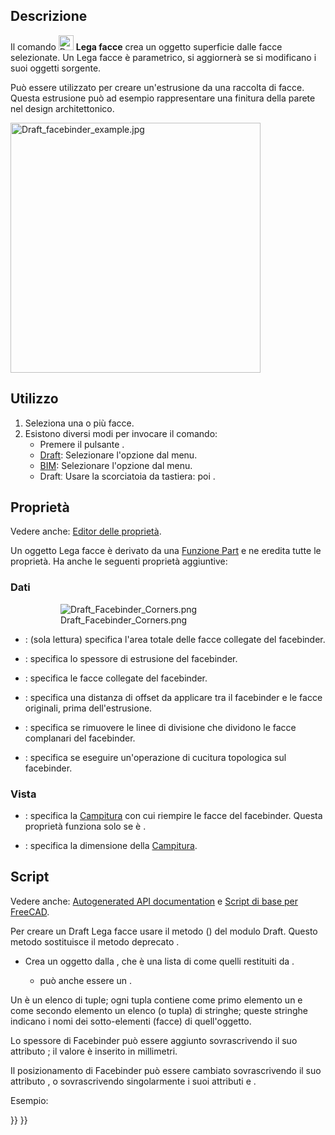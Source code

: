 <languages/>

{{Docnav/it
|[[Draft_Point/it|Punto]]
|[[Draft_ShapeString/it|Forma da testo]]
|[[Draft_Workbench/it|Draft]]
|IconL=Draft_Point.svg 
|IconR=Draft_ShapeString.svg 
|IconC=Workbench_Draft.svg
}}

{{GuiCommand/it
|Name=Draft Facebinder
|Name/it=Draft Lega facce
|MenuLocation=Drafting → Lega facce<br>3D/BIM → Strumenti 3D generici → Lega facce
|Workbenches=[[Draft_Workbench/it|Draft]], [[BIM_Workbench/it|BIM]]
|Shortcut=Draft: {{KEY|F}} {{KEY|F}}
|Version=0.14
}}

<span id="Description"></span>
==Descrizione==

Il comando [[Image:Draft_Facebinder.svg|24px]] '''Lega facce''' crea un oggetto superficie dalle facce selezionate. Un Lega facce è parametrico, si aggiornerà se si modificano i suoi oggetti sorgente.

Può essere utilizzato per creare un'estrusione da una raccolta di facce. Questa estrusione può ad esempio rappresentare una finitura della parete nel design architettonico.

[[Image:Draft_facebinder_example.jpg|400px]]
{{Caption|Facebinder creato da facce di pareti}}

<span id="Usage"></span>
== Utilizzo ==

# Seleziona una o più facce.
# Esistono diversi modi per invocare il comando:
#* Premere il pulsante {{Button|[[Image:Draft_Facebinder.svg|16px]] [[Draft_Facebinder/it|Lega facce]]}}.
#* [[Draft_Workbench/it|Draft]]:  Selezionare l'opzione {{MenuCommand|Drafting → [[Image:Draft_Facebinder.svg|16px]] Lega facce}} dal menu.
#* [[BIM_Workbench/it|BIM]]: Selezionare l'opzione {{MenuCommand|3D/BIM → Strumenti 3D generici → [[Image:Draft_Facebinder.svg|16px]] Facebinder}} dal menu.
#* Draftː Usare la scorciatoia da tastiera: {{KEY|F}} poi {{KEY|F}}.

<span id="Properties"></span>
== Proprietà ==

Vedere anche: [[Property_editor/it|Editor delle proprietà]].

Un oggetto Lega facce è derivato da una [[Part_Feature/it|Funzione Part]] e ne eredita tutte le proprietà. Ha anche le seguenti proprietà aggiuntive:

<span id="Data"></span>
===Dati===

{{TitleProperty|Draft}}

: [[File:Draft_Facebinder_Corners.png]]
: {{Caption|On the left an extruded facebinder with closed corners (pink),<br>on the right an extruded facebinder with open corners (orange).<br>Closed corners are a V1.1 feature.}}

<div class="mw-translate-fuzzy">
* {{PropertyData|Area|Area}}: (sola lettura) specifica l'area totale delle facce collegate del facebinder.
* {{PropertyData|Extrusion|Distance}}: specifica lo spessore di estrusione del facebinder.
* {{PropertyData|Faces|LinkSubList}}: specifica le facce collegate del facebinder.
* {{PropertyData|Offset|Distance}}: specifica una distanza di offset da applicare tra il facebinder e le facce originali, prima dell'estrusione.
* {{PropertyData|Remove Splitter|Bool}}: specifica se rimuovere le linee di divisione che dividono le facce complanari del facebinder.
* {{PropertyData|Sew|Bool}}: specifica se eseguire un'operazione di cucitura topologica sul facebinder.
</div>

<span id="View"></span>
=== Vista ===

{{TitleProperty|Draft}}

* {{PropertyView|Pattern|Enumeration}}: specifica la [[Draft_Pattern/it|Campitura]] con cui riempire le facce del facebinder. Questa proprietà funziona solo se {{PropertyView|Display Mode}} è {{value|Flat Lines}}.
* {{PropertyView|Pattern Size|Float}}: specifica la dimensione della [[Draft_Pattern/it|Campitura]].

<span id="Scripting"></span>
==Script==

Vedere anche: [https://freecad.github.io/SourceDoc/ Autogenerated API documentation] e [[FreeCAD Scripting Basics/it|Script di base per FreeCAD]].

Per creare un Draft Lega facce usare il metodo {{incode|make_facebinder}} ({{Version/it|0.19}}) del modulo Draft. Questo metodo sostituisce il metodo deprecato {{incode|makeFacebinder}}.

{{Code|code=
facebinder = make_facebinder(selectionset)
}}

* Crea un oggetto {{incode|facebinder}} dalla {{incode|selectionset}}, che è una lista di {{incode|SelectionObject}} come quelli restituiti da {{incode|FreeCADGui.Selection.getSelectionEx()}}.
** {{incode|selectionset}} può anche essere un {{incode|PropertyLinkSubList}}.

Un {{incode|PropertyLinkSubList}} è un elenco di tuple; ogni tupla contiene come primo elemento un {{incode|oggetto}} e come secondo elemento un elenco (o tupla) di stringhe; queste stringhe indicano i nomi dei sotto-elementi (facce) di quell'oggetto.

{{Code|code=
PropertyLinkSubList = [tuple1, tuple2, tuple3, ...]
PropertyLinkSubList = [(object1, list1), (object2, list2), (object3, list3), ...]
PropertyLinkSubList = [(object1, ['Face1', 'Face4', 'Face6']), ...]
PropertyLinkSubList = [(object1, ('Face1', 'Face4', 'Face6')), ...]
}}

Lo spessore di Facebinder può essere aggiunto sovrascrivendo il suo attributo {{incode|Extrusion}}; il valore è inserito in millimetri.

Il posizionamento di Facebinder può essere cambiato sovrascrivendo il suo attributo {{incode|Placement}}, o sovrascrivendo singolarmente i suoi attributi {{incode|Placement.Base}} e {{incode|Placement.Rotation}}.

Esempio:

{{Code|code=
import FreeCAD as App
import FreeCADGui as Gui
import Draft

doc = App.newDocument()

# Insert a solid box
box = doc.addObject("Part::Box", "Box")
box.Length = 2300
box.Width = 800
box.Height = 1000

# selection = Gui.Selection.getSelectionEx()
selection = [(box, ("Face1", "Face6"))]
facebinder = Draft.make_facebinder(selection)
facebinder.Extrusion = 50

doc.recompute()

facebinder.Placement.Base = App.Vector(1000, -1000, 100)
facebinder.ViewObject.ShapeColor = (0.99, 0.99, 0.4)

doc.recompute()
}}


{{Docnav/it
|[[Draft_Point/it|Punto]]
|[[Draft_ShapeString/it|Forma da testo]]
|[[Draft_Workbench/it|Draft]]
|IconL=Draft_Point.svg 
|IconR=Draft_ShapeString.svg 
|IconC=Workbench_Draft.svg
}}

{{Draft Tools navi{{#translation:}}}}
{{Userdocnavi{{#translation:}}}}